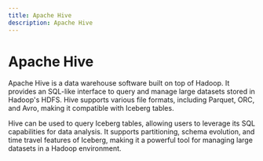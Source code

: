 ```yaml
---
title: Apache Hive
description: Apache Hive
---
```


# Apache Hive
Apache Hive is a data warehouse software built on top of Hadoop. It provides an SQL-like interface to query and manage large datasets stored in Hadoop's HDFS. Hive supports various file formats, including Parquet, ORC, and Avro, making it compatible with Iceberg tables.

Hive can be used to query Iceberg tables, allowing users to leverage its SQL capabilities for data analysis. It supports partitioning, schema evolution, and time travel features of Iceberg, making it a powerful tool for managing large datasets in a Hadoop environment.